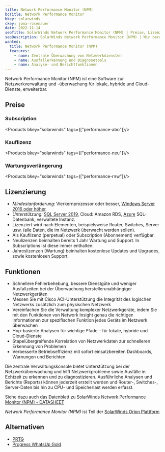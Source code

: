 ```yaml
---
title: Network Performance Monitor (NPM)
bcTitle: Network Performance Monitor
bkey: solarwinds
ckey: jona-rosenauer
date: 2022-11-14
seoTitle: SolarWinds Network Performance Monitor (NPM) | Preise, Lizenzierung, Subscriptions
seoDescription: SolarWinds Network Performance Monitor (NPM) | Wir beraten Sie individuell zu Fragen bei Lizenzierung und Kosten. Mit nur drei Klicks ein Angebot anfordern.
wanted:
  title: Network Performance Monitor (NPM)
  features:
    - name: Zentrale Überwachung von Netzwerkdiensten
    - name: Ausfallerkennung und Diagnosetools
    - name: Analyse- und Berichtfunktionen
---
```




<Intro>

Network Performance Monitor (NPM) ist eine Software zur Netzwerkverwaltung und -überwachung für lokale, hybride und Cloud-Dienste, erweiterbar.


</Intro>

<TOC />


## Preise

### Subscription


<Products bkey="solarwinds" tags={["performance-abo"]}/>


### Kauflizenz


<Products bkey="solarwinds" tags={["performance-neu"]}/>


### Wartungsverlängerung


<Products bkey="solarwinds" tags={["performance-rnw"]}/>


## Lizenzierung

<ArrowList>

- *Mindestanforderung:* Vierkernprozessor oder besser, [Windows Server 2016 oder höher](/hersteller/microsoft/windows-server/).
- *Unterstützung:* [SQL Server 2019](/hersteller/microsoft/sql-server/), Cloud: Amazon RDS, [Azure](/hersteller/microsoft/azure/) SQL-Datenbank, verwaltete Instanz.
- Lizenziert wird nach Elementen, beispielsweise Router, Switches, Server usw. (alle Daten, die im Netzwerk überwacht werden sollen).
- Als Kauflizenz (perpetual) oder Subscription (Abonnement) verfügbar.
- Neulizenzen beinhalten bereits 1 Jahr Wartung und Support. In Subscriptions ist diese immer enthalten.
- Jahreslizenzen (Wartung) beinhalten kostenlose Updates und Upgrades, sowie kostenlosen Support.

</ArrowList>



## Funktionen

<ArrowList>

- Schnellere Fehlerbehebung, bessere Dienstgüte und weniger Ausfallzeiten bei der Überwachung herstellerunabhängiger Netzwerkgeräten
- Messen Sie mit Cisco ACI-Unterstützung die Integrität des logischen Netzwerks zusätzlich zum physischen Netzwerk
- Vereinfachen Sie die Verwaltung komplexer Netzwerkgeräte, indem Sie mit den Funktionen von Network Insight genau die richtigen Informationen zur spezifischen Funktion jedes Geräts im Netzwerk überwachen
- Hop-basierte Analysen für wichtige Pfade – für lokale, hybride und Cloud-Dienste
- Stapelübergreifende Korrelation von Netzwerkdaten zur schnelleren Erkennung von Problemen
- Verbesserte Betriebseffizienz mit sofort einsatzbereiten Dashboards, Warnungen und Berichten

</ArrowList>

Die zentrale Verwaltungskonsole bietet Unterstützung bei der Netzwerküberwachung und hilft Netzwerkprobleme sowie Ausfälle in Echtzeit zu erkennen und zu diagnostizieren.
Ausführliche Analysen und Berichte (Reports) können jederzeit erstellt werden und Router-, Switches-, Server-Daten bis hin zu CPU- und Speicherlast werden erfasst.

Siehe dazu auch das Datenblatt zu [SolarWinds Network Performance Monitor (NPM) - DATASHEET](/hersteller/solarwinds/npm-datasheet.pdf)

<Info>

*Network Performance Monitor (NPM)* ist Teil der [SolarWinds Orion Plattform](/hersteller/solarwinds/orion-platform-datasheet-de.pdf)

</Info>

## Alternativen

- [PRTG](/hersteller/prtg/)
- [Progress WhatsUp Gold](/hersteller/progress/whatsup-gold/)
